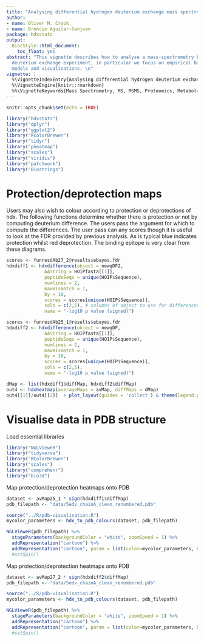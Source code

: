 ```yaml
---
title: "Analysing differential hydrogen deuterium exchange mass spectrometry data"
author:
- name: Oliver M. Crook
- name: Broncio Aguilar-Sanjuan
package: hdxstats
output:
  BiocStyle::html_document:
    toc_float: yes
abstract: "This vignette describes how to analyse a mass-spectrometry based  hydrogen
  deuterium exchange experiment, in particular we focus on empirical Bayes functional
  models and visualisations. \n"
vignette: |
  %\VignetteIndexEntry{Analysing differential hydrogen deuterium exchange mass spectrometry data}
  %\VignetteEngine{knitr::rmarkdown}
  %%\VignetteKeywords{Mass Spectrometry, MS, MSMS, Proteomics, Metabolomics, Infrastructure, Quantitative} %\VignetteEncoding{UTF-8}
---
```


```r
knitr::opts_chunk$set(echo = TRUE)
```

```r
library("hdxstats")
library("dplyr")
library("ggplot2")
library("RColorBrewer")
library("tidyr")
library("pheatmap")
library("scales")
library("viridis")
library("patchwork")
library("Biostrings")

```

# Protection/deprotection maps

Users may also wish to colour according to protection or deprotections of hdx.
The following functions determine whether there is protection or not by
computing deuterium difference. The users pass the argument for which
to compute the differences. The user pass can any scores though it is useful
to look at the FDR provided by previous analysis. As is typical blue
indicates protection whilst red deprotection. The binding epitope is very
clear from these diagrams.

```r
scores <- funresdAb27_2@results$ebayes.fdr
hdxdiff1 <- hdxdifference(object = newqDF2,
              AAString = HOIPfasta[[1]],
              peptideSeqs = unique(HOIP$Sequence),
              numlines = 2,
              maxmismatch = 1,
              by = 10,
              scores = scores[unique(HOIP$Sequence)],
              cols = c(2,5), # columns of object to use for differences
              name = "-log10 p value (signed)")

scores <- funresdAb25_1@results$ebayes.fdr
hdxdiff2 <- hdxdifference(object = newqDF,
              AAString = HOIPfasta[[1]],
              peptideSeqs = unique(HOIP$Sequence),
              numlines = 2,
              maxmismatch = 1,
              by = 10,
              scores = scores[unique(HOIP$Sequence)],
              cols = c(2,5),
              name = "-log10 p value (signed)")

dMap <- list(hdxdiff1$diffMap, hdxdiff2$diffMap)
out4 <- hdxheatmap(averageMaps = avMap, diffMaps = dMap)
out4[[1]]/out4[[2]]  + plot_layout(guides = 'collect') & theme(legend.position = "right")
```

# Visualise data in PDB structure

Load essential libraries

```r
library("NGLVieweR")
library("tidyverse")
library("RColorBrewer")
library("scales")
library("comprehenr")
library("bio3d")
```

Map protection/deprotection heatmaps onto PDB

```r
dataset <- avMap25_1 * sign(hdxdiff1$diffMap)
pdb_filepath <- "data/5edv_chainA_clean_renumbered.pdb"

source("../R/pdb-visualisation.R")
mycolor_parameters <- hdx_to_pdb_colours(dataset, pdb_filepath)
```


```r
NGLVieweR(pdb_filepath) %>%
  stageParameters(backgroundColor = "white", zoomSpeed = 1) %>%
  addRepresentation("cartoon") %>%
  addRepresentation("cartoon", param = list(color=mycolor_parameters, backgroundColor="white")) #%>%
  #setSpin()
```

Map protection/deprotection heatmaps onto PDB

```r
dataset <- avMap27_2 * sign(hdxdiff2$diffMap)
pdb_filepath <- "data/5edv_chainA_clean_renumbered.pdb"

source("../R/pdb-visualisation.R")
mycolor_parameters <- hdx_to_pdb_colours(dataset, pdb_filepath)
```


```r
NGLVieweR(pdb_filepath) %>%
  stageParameters(backgroundColor = "white", zoomSpeed = 1) %>%
  addRepresentation("cartoon") %>%
  addRepresentation("cartoon", param = list(color=mycolor_parameters, backgroundColor="white")) #%>%
  #setSpin()
```
